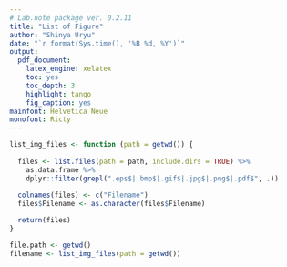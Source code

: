 ```yaml
---
# Lab.note package ver. 0.2.11
title: "List of Figure"
author: "Shinya Uryu"
date: "`r format(Sys.time(), '%B %d, %Y')`"
output:
  pdf_document:
    latex_engine: xelatex
    toc: yes
    toc_depth: 3
    highlight: tango
    fig_caption: yes
mainfont: Helvetica Neue
monofont: Ricty
---
```

\fontsize{12}{18}
\selectfont

```r
list_img_files <- function (path = getwd()) {
  
  files <- list.files(path = path, include.dirs = TRUE) %>%
    as.data.frame %>% 
    dplyr::filter(grepl(".eps$|.bmp$|.gif$|.jpg$|.png$|.pdf$", .))
  
  colnames(files) <- c("Filename")
  files$Filename <- as.character(files$Filename)

  return(files)
}
```

```r
file.path <- getwd()
filename <- list_img_files(path = getwd())
```

\begin{table}[h]
\centering
  \begin{tabular}{lll}
    \includegraphics[width = 5cm]{`r paste(file.path, filename[1, ], sep = "")`} & 
    \includegraphics[width = 5cm]{`r paste(file.path, filename[2, ], sep = "")`} &
    \includegraphics[width = 5cm]{`r paste(file.path, filename[3, ], sep = "")`} \\
    \includegraphics[width = 5cm]{`r paste(file.path, filename[4, ], sep = "")`} &
    \includegraphics[width = 5cm]{`r paste(file.path, filename[5, ], sep = "")`} &
    \includegraphics[width = 5cm]{`r paste(file.path, filename[6, ], sep = "")`} \\
    \includegraphics[width = 5cm]{`r paste(file.path, filename[7, ], sep = "")`} &
    \includegraphics[width = 5cm]{`r paste(file.path, filename[8, ], sep = "")`} &
    \includegraphics[width = 5cm]{`r paste(file.path, filename[9, ], sep = "")`}
\end{tabular}
\end{table}